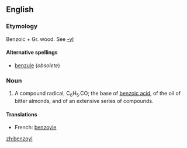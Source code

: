 ==English==

===Etymology===
Benzoic + Gr.  wood. See [[-yl]]

====Alternative spellings====
*[[benzule]] (''obsolete'')

===Noun===
{{en-noun}}

# {{organic chemistry}} A compound radical, C<sub>6</sub>H<sub>5</sub>.CO; the base of [[benzoic acid]], of the oil of bitter almonds, and of an extensive series of compounds.

====Translations====
{{trans-top|benzoyl}}
*French: [[benzoyle]] {{m}}
{{trans-mid}}
{{trans-bottom}}

[[zh:benzoyl]]